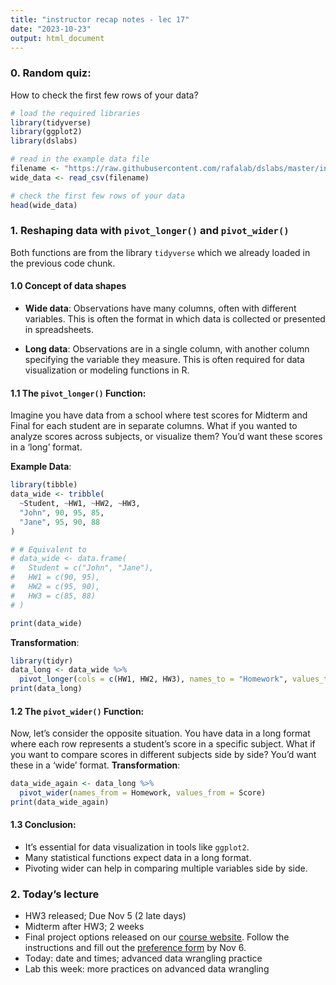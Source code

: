 ```yaml
---
title: "instructor recap notes - lec 17"
date: "2023-10-23"
output: html_document
---
```



### 0. Random quiz: 
How to check the first few rows of your data?

```r
# load the required libraries
library(tidyverse)
library(ggplot2)
library(dslabs)

# read in the example data file
filename <- "https://raw.githubusercontent.com/rafalab/dslabs/master/inst/extdata/fertility-two-countries-example.csv"
wide_data <- read_csv(filename)

# check the first few rows of your data
head(wide_data)
```

### 1. Reshaping data with `pivot_longer()` and `pivot_wider()`
Both functions are from the library `tidyverse` which we already loaded in the previous code chunk. 

#### 1.0  Concept of data shapes

- **Wide data**: Observations have many columns, often with different variables. This is often the format in which data is collected or presented in spreadsheets.
  
- **Long data**: Observations are in a single column, with another column specifying the variable they measure. This is often required for data visualization or modeling functions in R.

#### 1.1 The `pivot_longer()` Function:
Imagine you have data from a school where test scores for Midterm and Final for each student are in separate columns. What if you wanted to analyze scores across subjects, or visualize them? You'd want these scores in a 'long' format.

**Example Data**:
```r
library(tibble)
data_wide <- tribble(
  ~Student, ~HW1, ~HW2, ~HW3,
  "John", 90, 95, 85,
  "Jane", 95, 90, 88
)

# # Equivalent to 
# data_wide <- data.frame(
#   Student = c("John", "Jane"),
#   HW1 = c(90, 95),
#   HW2 = c(95, 90),
#   HW3 = c(85, 88)
# )

print(data_wide)
```

**Transformation**:
```r
library(tidyr)
data_long <- data_wide %>% 
  pivot_longer(cols = c(HW1, HW2, HW3), names_to = "Homework", values_to = "Score")
print(data_long)
```


#### 1.2 The `pivot_wider()` Function:
Now, let's consider the opposite situation. You have data in a long format where each row represents a student's score in a specific subject. What if you want to compare scores in different subjects side by side? You'd want these in a 'wide' format.
**Transformation**:
```r
data_wide_again <- data_long %>% 
  pivot_wider(names_from = Homework, values_from = Score)
print(data_wide_again)
```


#### 1.3 Conclusion:
- It's essential for data visualization in tools like `ggplot2`.
- Many statistical functions expect data in a long format.
- Pivoting wider can help in comparing multiple variables side by side.

### 2. Today's lecture
- HW3 released; Due Nov 5 (2 late days)
- Midterm after HW3; 2 weeks
- Final project options released on our [course website](https://coredatascience-fa23.github.io/project/). Follow the instructions and fill out the [preference form](https://docs.google.com/forms/d/e/1FAIpQLSfvhegiqPG-jQtQvqaIz6jnyLrSv-sOpiF4V3qvQdSTMHK3zQ/viewform) by Nov 6. 
- Today: date and times; advanced data wrangling practice
- Lab this week: more practices on advanced data wrangling


